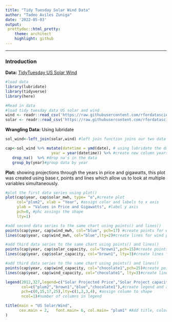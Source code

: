```yaml
---
title: "Tidy Tuesday Solar Wind Data"
author: "Tadeo Aviles Zuniga"
date: '2022-05-03'
output: 
 prettydoc::html_pretty:
    theme: architect
    highlight: github
---
```

---

### **Introduction** ###
**Data:** [TidyTuesday US Solar Wind](https://github.com/rfordatascience/tidytuesday/blob/master/data/2022/2022-05-03/readme.md)
 
```r
#load data 
library(lubridate)
library(tidyverse)
library(here)

```

```r
#Read in data
#load tidy tuesday data US solar and wind
wind <- readr::read_csv('https://raw.githubusercontent.com/rfordatascience/tidytuesday/master/data/2022/2022-05-03/wind.csv')
solar <- readr::read_csv('https://raw.githubusercontent.com/rfordatascience/tidytuesday/master/data/2022/2022-05-03/solar.csv')
```
**Wrangling Data:** Using lubridate
```r

sol_wind<-left_join(solar,wind) #left join function joins our two data sets into a new dataframe

cap<-sol_wind %>% mutate(datetime = ymd(date), # using lubridate the dates were put in the correct format to create a new column years
                    year = year(datetime)) %>% #create new column years using lubridate to pull years
   drop_na()  %>% #drop na's in the data
   group_by(year)#group data by year
```
**Plot:** showing projections through the years in price and gigawatts, this plot was created using base r,
 points and lines which allow us to look at multiple variables simultaneously. 
```r
#plot the first data series using plot()
plot(cap$year, cap$solar_mwh, type= "o",#create plot
     col="plum2", xlab = "Year", #assign color and labels to x axis
     ylab = "Values in Price and Gigawatts", #label y axis 
     pch=0, #phc assings the shape
     lty=1)

#add second data series to the same chart using points() and lines()
points(cap$year, cap$wind_mwh, col="blue", pch=17) #create points for wind projection price
lines(cap$year, cap$wind_mwh, col="blue",lty=2)#create lines for wind projection price

#add third data series to the same chart using points() and lines()
points(cap$year, cap$solar_capacity, col="brown1",pch=15)#create points for solar capacity
lines(cap$year, cap$solar_capacity, col="brown1", lty=3)#create lines for solar capacity

#add third data series to the same chart using points() and lines()
points(cap$year, cap$wind_capacity, col="chocolate1",pch=25)#create points for wind capacity
lines(cap$year, cap$wind_capacity, col="chocolate1", lty=3)#create lines for wind capacity

legend(2012,327,legend=c("Solar Projected Price","Solar Project capacity in Gigawatts","Wind Projected Price", "Wind Project capacity in Gigawatts"),
       col=c("plum2","brown1","blue","chocolate1"),#create legend and assign correct shapes to color and label legend using strings
       pch=c(0,15,17,25),lty=c(1,2,3,4), #assign column to shape
       ncol=1)#number of columns in legend 

title(main = "US Solar/Wind", 
      cex.main = 2,   font.main= 6, col.main= "plum1" #Add title, color 
)



```


